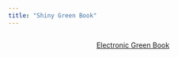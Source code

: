 ```yaml
---
title: "Shiny Green Book"
---
```


::: {style="display: flex; justify-content: center; gap: 10px;"}
<a href="https://lvr-explore.shinyapps.io/shinyGreenbook/" button type="button" class="btn btn-lg btn-info">Electronic Green Book</button> </a>
:::


<script>
document.querySelectorAll("a").forEach(link => {
  link.setAttribute("target", "_blank");
  link.setAttribute("rel", "noopener noreferrer");
});
</script>